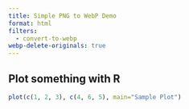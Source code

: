```yaml
---
title: Simple PNG to WebP Demo
format: html
filters:
  - convert-to-webp
webp-delete-originals: true
---
```


## Plot something with R

```r
plot(c(1, 2, 3), c(4, 6, 5), main="Sample Plot")
```
